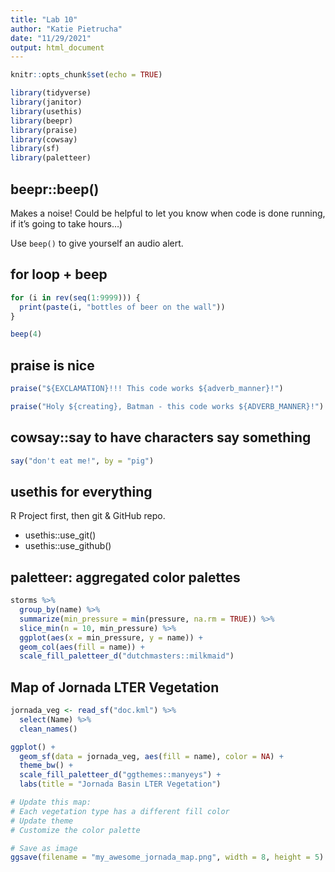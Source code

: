 ```yaml
---
title: "Lab 10"
author: "Katie Pietrucha"
date: "11/29/2021"
output: html_document
---
```


```r
knitr::opts_chunk$set(echo = TRUE)

library(tidyverse)
library(janitor)
library(usethis)
library(beepr)
library(praise)
library(cowsay)
library(sf)
library(paletteer)
```

## beepr::beep()

Makes a noise! Could be helpful to let you know when code is done running, if it's going to take hours...)

Use `beep()` to give yourself an audio alert.

## for loop + beep

```r
for (i in rev(seq(1:9999))) {
  print(paste(i, "bottles of beer on the wall"))
}

beep(4)
```

## praise is nice

```r
praise("${EXCLAMATION}!!! This code works ${adverb_manner}!")

praise("Holy ${creating}, Batman - this code works ${ADVERB_MANNER}!")
```

## cowsay::say to have characters say something

```r
say("don't eat me!", by = "pig")
```

## usethis for everything

R Project first, then git & GitHub repo.

- usethis::use_git()
- usethis::use_github()

## paletteer: aggregated color palettes

```r
storms %>%
  group_by(name) %>%
  summarize(min_pressure = min(pressure, na.rm = TRUE)) %>%
  slice_min(n = 10, min_pressure) %>%
  ggplot(aes(x = min_pressure, y = name)) +
  geom_col(aes(fill = name)) +
  scale_fill_paletteer_d("dutchmasters::milkmaid")
```

## Map of Jornada LTER Vegetation

```r
jornada_veg <- read_sf("doc.kml") %>%
  select(Name) %>%
  clean_names()

ggplot() +
  geom_sf(data = jornada_veg, aes(fill = name), color = NA) +
  theme_bw() +
  scale_fill_paletteer_d("ggthemes::manyeys") +
  labs(title = "Jornada Basin LTER Vegetation")

# Update this map:
# Each vegetation type has a different fill color
# Update theme
# Customize the color palette

# Save as image
ggsave(filename = "my_awesome_jornada_map.png", width = 8, height = 5)
```

